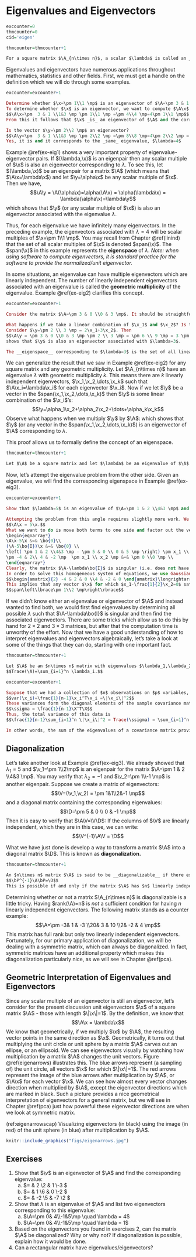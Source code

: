 # Eigenvalues and Eigenvectors {#eigen}

```r
excounter=0
thmcounter=0
cid='eigen'
```

```r
thmcounter=thmcounter+1
```

```def
For a square matrix $\A_{n\times n}$, a scalar $\lambda$ is called an __eigenvalue__ of $\A$ if there is a nonzero vector $\x$ such that $$\A\x=\lambda\x.$$ Such a vector, $\x$ is called an __eigenvector__ of $\A$ corresponding to the __eigenvalue__ $\lambda$. We sometimes refer to the pair $(\lambda,\x)$ as an __eigenpair.__
```

Eigenvalues and eigenvectors have numerous applications throughout mathematics, statistics and other fields. First, we must get a handle on the definition which we will do through some examples.

```r
excounter=excounter+1
```
```ex

Determine whether $\x=\pm 1\\1 \mp$ is an eigenvector of $\A=\pm 3 & 1 \\1&3 \mp$ and if so, find the corresponding eigenvalue.\\
To determine whether $\x$ is an eigenvector, we want to compute $\A\x$ and observe whether the result is a multiple of $\x$. If this is the case, then the multiplication factor is the corresponding eigenvalue:
$$\A\x=\pm  3 & 1 \\1&3 \mp \pm 1\\1 \mp =\pm 4\\4 \mp=4\pm 1\\1 \mp$$
From this it follows that $\x$ _is_ an eigenvector of $\A$ and the corresponding eigenvalue is $\lambda = 4$.\\

Is the vector $\y=\pm 2\\2 \mp$ an eigenvector? 
$$\A\y=\pm  3 & 1 \\1&3 \mp \pm 2\\2 \mp =\pm 8\\8 \mp=4\pm 2\\2 \mp = 4\y$$
Yes, it is and it corresponds to the _same_ eigenvalue, $\lambda=4$
```

Example \@ref(ex-eig1) shows a very important property of eigenvalue-eigenvector pairs. If $(\lambda,\x)$ is an eigenpair then any scalar multiple of $\x$ is also an eigenvector corresponding to $\lambda$. To see this, let $(\lambda,\x)$ be an eigenpair for a matrix $\A$ (which means that $\A\x=\lambda\x$) and let $\y=\alpha\x$ be any scalar multiple of $\x$. Then we have,
$$\A\y = \A(\alpha\x)=\alpha(\A\x) = \alpha(\lambda\x) = \lambda(\alpha\x)=\lambda\y$$
which shows that $\y$ (or any scalar multiple of $\x$) is also an eigenvector associated with the eigenvalue $\lambda$.

Thus, for each eigenvalue we have infinitely many eigenvectors. In the preceding example, the eigenvectors associated with $\lambda = 4$ will be scalar multiples of $\x=\pm 1\\1 \mp$. You may recall from Chapter \@ref(linind) that the set of all scalar multiples of $\x$ is denoted $span(\x)$.  The $span(\x)$ in this example represents the __eigenspace__ of $\lambda$.
_Note: when using software to compute eigenvectors, it is standard practice for the software to provide the normalized/unit eigenvector._

In some situations, an eigenvalue can have multiple eigenvectors which are linearly independent. The number of linearly independent eigenvectors associated with an eigenvalue is called the __geometric multiplicity__ of the eigenvalue. Example \@ref(ex-eig2) clarifies this concept.

```r
excounter=excounter+1
```
```ex
Consider the matrix $\A=\pm 3 & 0 \\0 & 3 \mp$. It should be straightforward to see that $\x_1 =\pm 1 \\0 \mp$ and $\x_2=\pm 0\\1\mp$ are both eigenvectors corresponding to the eigenvalue $\lambda = 3$. $\x_1$ and $\x_2$ are linearly independent, therefore the geometric multiplicity of $\lambda=3$ is 2.\\

What happens if we take a linear combination of $\x_1$ and $\x_2$? Is that also an eigenvector?
Consider $\y=\pm 2 \\ 3 \mp = 2\x_1+3\x_2$. Then 
$$\A\y = \pm 3 & 0 \\0 & 3 \mp \pm 2 \\ 3 \mp = \pm 6 \\ 9 \mp = 3 \pm 2\\3\mp = 3\y$$
shows that $\y$ is also an eigenvector associated with $\lambda=3$.

The __eigenspace__ corresponding to $\lambda=3$ is the set of all linear combinations of $\x_1$ and $\x_2$, i.e. the $span(\x_1,\x_2)$.
```

We can generalize the result that we saw in Example \@ref(ex-eig2) for any square matrix and any geometric multiplicity. Let $\A_{n\times n}$ have an eigenvalue $\lambda$ with geometric multiplicity $k$. This means there are $k$ linearly independent eigenvectors, $\x_1,\x_2,\dots,\x_k$ such that $\A\x_i=\lambda\x_i$ for each eigenvector $\x_i$.  Now if we let $\y$ be a vector in the $span(\x_1,\x_2,\dots,\x_k)$ then $\y$ is some linear combination of the $\x_i$'s:
$$\y=\alpha_1\x_2+\alpha_2\x_2+\dots+\alpha_k\x_k$$
Observe what happens when we multiply $\y$ by $\A$:
\begin{eqnarray*}
\A\y &=&\A(\alpha_1\x_2+\alpha_2\x_2+\dots+\alpha_k\x_k) \\  
&=& \alpha_1(\A\x_1)+\alpha_2(\A\x_2)+\dots +\alpha_k(\A\x_k) \\ 
&=& \alpha_1(\lambda\x_1)+\alpha_2(\lambda\x_2)+\dots +\alpha_k(\lambda\x_k) \\ 
&=& \lambda(\alpha_1\x_2+\alpha_2\x_2+\dots+\alpha_k\x_k) \\
&=& \lambda\y
\end{eqnarray*}
which shows that $\y$ (or any vector in the $span(\x_1,\x_2,\dots,\x_k)$) is an eigenvector of $\A$ corresponding to $\lambda$.

This proof allows us to formally define the concept of an eigenspace.

```r
thmcounter=thmcounter+1
```
```def
Let $\A$ be a square matrix and let $\lambda$ be an eigenvalue of $\A$. The set of all eigenvectors corresponding to $\lambda$, together with the zero vector, is called the __eigenspace__ of $\lambda$.  The number of basis vectors required to form the eigenspace is called the __geometric multiplicity__ of $\lambda$.
```

Now, let's attempt the eigenvalue problem from the other side. Given an eigenvalue, we will find the corresponding eigenspace in Example \@ref(ex-eig3).

```r
excounter=excounter+1
```
```ex

Show that $\lambda=5$ is an eigenvalue of $\A=\pm 1 & 2 \\4&3 \mp$ and determine the eigenspace of $\lambda=5$.\\

Attempting the problem from this angle requires slightly more work. We want to find a vector $\x$ such that $\A\x=5\x$. Setting this up, we have:
$$\A\x = 5\x.$$
What we want to do is move both terms to one side and factor out the vector $x$. In order to do this, we must use an identity matrix, otherwise the equation wouldn't make sense (we'd be subtracting a constant from a matrix). 
\begin{eqnarray*}
\A\x-5\x &=& \bo{0}\\
(\A-5\bo{I})\x &=& \bo{0} \\
\left( \pm 1 & 2 \\4&3 \mp - \pm 5 & 0 \\ 0 & 5 \mp \right) \pm x_1 \\ x_2 \mp &=& \pm 0 \\0 \mp \\
\pm -4 & 2\\ 4 & -2 \mp  \pm x_1 \\ x_2 \mp &=& \pm 0 \\0 \mp \\
\end{eqnarray*}
Clearly, the matrix $\A-\lambda\bo{I}$ is singular (i.e. does not have linearly independent rows/columns). This will always be the case by the definition $\A\x=\lambda\x$, and is often used as an alternative definition.\\
In order to solve this homogeneous system of equations, we use Gaussian elimination:
$$\begin{amatrix}{2} -4 & 2 & 0 \\4 & -2 & 0 \end{amatrix}\longrightarrow\begin{amatrix}{2} 1 & -\frac{1}{2} & 0 \\0 & 0 & 0 \end{amatrix}$$
This implies that any vector $\x$ for which $x_1-\frac{1}{2}\x_2=0$ satisfies the eigenvector equation. We can pick any such vector, for example $\x=\pm 1\\2\mp$, and say that the eigenspace of $\lambda=5$ is
$$span\left\lbrace\pm 1\\2 \mp\right\rbrace$$
```

If we didn't know either an eigenvalue or eigenvector of $\A$ and instead wanted to find both, we would first find eigenvalues by determining all possible $\lambda$ such that $\A-\lambda\bo{I}$ is singular and then find the associated eigenvectors. There are some tricks which allow us to do this by hand for $2\times 2$ and $3\times 3$ matrices, but after that the computation time is unworthy of the effort. Now that we have a good understanding of how to interpret eigenvalues and eigenvectors algebraically, let's take a look at some of the things that they can do, starting with one important fact.

```r
thmcounter=thmcounter+1
```
```def
Let $\A$ be an $n\times n$ matrix with eigenvalues $\lambda_1,\lambda_2,\dots,\lambda_n$. Then the sum of the eigenvalues is equal to the trace of the matrix (recall that the trace of a matrix is the sum of its diagonal elements).
$$Trace(\A)=\sum_{i=1}^n \lambda_i.$$
```

```r
excounter=excounter+1
```
```ex
Suppose that we had a collection of $n$ observations on $p$ variables, $\x_1,\x_2,\dots,\x_p$. After centering the data to have zero mean, we can compute the sample variances as:
$$var(\x_i)=\frac{1}{n-1}\x_i^T\x_i =\|\x_i\|^2$$
These variances form the diagonal elements of the sample covariance matrix,
$$\ssigma = \frac{1}{n-1}\X^T\X$$
Thus, the total variance of this data is
$$\frac{1}{n-1}\sum_{i=1}^n \|\x_i\|^2 = Trace(\ssigma) = \sum_{i=1}^n \lambda_i.$$

In other words, the sum of the eigenvalues of a covariance matrix provides the total variance in the variables $\x_1,\dots,\x_p$.
```

## Diagonalization
Let's take another look at Example \@ref(ex-eig3). We already showed that $\lambda_1=5$ and $\v_1=\pm 1\\2\mp$ is an eigenpair for the matrix $\A=\pm 1 & 2 \\4&3 \mp$. You may verify that $\lambda_2=-1$ and $\v_2=\pm 1\\-1 \mp$ is another eigenpair. Suppose we create a matrix of eigenvectors:
$$\V=(\v_1,\v_2) = \pm 1&1\\2&-1 \mp$$
and a diagonal matrix containing the corresponding eigenvalues:
$$\D=\pm 5 & 0 \\ 0 & -1 \mp$$
Then it is easy to verify that $\A\V=\V\D$:
\begin{eqnarray*}
\A\V &=& \pm 1 & 2 \\4&3 \mp \pm 1&1\\2&-1 \mp\\
		&=& \pm 5&-1\\10&1 \mp\\
		&=&  \pm 1&1\\2&-1 \mp\pm 5 & 0 \\ 0 & -1 \mp\\
		&=&\V\D
\end{eqnarray*}
If the columns of $\V$ are linearly independent, which they are in this case, we can write:
$$\V^{-1}\A\V = \D$$

What we have just done is develop a way to transform a matrix $\A$ into a diagonal matrix $\D$.  This is known as __diagonalization.__

```r
thmcounter=thmcounter+1
```
```def
An $n\times n$ matrix $\A$ is said to be __diagonalizable__ if there exists an invertible matrix $\bP$ and a diagonal matrix $\D$ such that
$$\bP^{-1}\A\bP=\D$$
This is possible if and only if the matrix $\A$ has $n$ linearly independent eigenvectors (known as a complete set of eigenvectors). The matrix $\bP$ is then the matrix of eigenvectors and the matrix $\D$ contains the corresponding eigenvalues on the diagonal.
```

Determining whether or not a matrix $\A_{n\times n}$ is diagonalizable is a little tricky. Having $rank(\A)=n$ is _not_ a sufficient condition for having $n$ linearly independent eigenvectors. The following matrix stands as a counter example:
$$\A=\pm -3& 1 & -3 \\20& 3 & 10 \\2& -2 & 4 \mp$$
This matrix has full rank but only two linearly independent eigenvectors. Fortunately, for our primary application of diagonalization, we will be dealing with a symmetric matrix, which can always be diagonalized. In fact, symmetric matrices have an additional property which makes this diagonalization particularly nice, as we will see in Chapter \@ref(pca).

## Geometric Interpretation of Eigenvalues and Eigenvectors
Since any scalar multiple of an eigenvector is still an eigenvector, let's consider for the present discussion unit eigenvectors $\x$ of a square matrix $\A$ - those with length $\|\x\|=1$. By the definition, we know that
$$\A\x = \lambda\x$$
We know that geometrically, if we multiply $\x$ by $\A$, the resulting vector points in the same direction as $\x$. Geometrically, it turns out that multiplying the unit circle or unit sphere by a matrix $\A$ carves out an ellipse, or an ellipsoid. We can see eigenvectors visually by watching how multiplication by a matrix $\A$ changes the unit vectors. Figure \@ref(eigenarrows) illustrates this. The blue arrows represent (a sampling of) the unit circle, all vectors $\x$ for which $\|\x\|=1$. The red arrows represent the image of the blue arrows after multiplication by $\A$, or $\A\x$ for each vector $\x$.  We can see how almost every vector changes direction when multiplied by $\A$, except the eigenvector directions which are marked in black.  Such a picture provides a nice geometrical interpretation of eigenvectors for a general matrix, but we will see in Chapter \@ref(pca) just how powerful these eigenvector directions are when we look at symmetric matrix.

(ref:eigenarrowscap) Visualizing eigenvectors (in black) using the image (in red) of the unit sphere (in blue) after multiplication by $\A$.

```r
knitr::include_graphics("figs/eigenarrows.jpg")
```


## Exercises
<ol>
<li> Show that $\v$ is an eigenvector of $\A$ and find the corresponding eigenvalue:
<ol style="list-style-type:lower-alpha">
<li> $\A=\pm 1 & 2 \\2 & 1 \mp \quad \v=\pm 3\\-3 \mp $
<li> $\A=\pm -1 & 1 \\6 & 0 \mp \quad \v=\pm 1\\-2 \mp $
<li> $\A=\pm 4 & -2 \\5 & -7 \mp \quad \v=\pm 4\\2 \mp $
</ol>
<li> Show that $\lambda$ is an eigenvalue of $\A$ and list two eigenvectors corresponding to this eigenvalue:
<ol style="list-style-type:lower-alpha">
<li>$\A=\pm 0& 4\\-1&5\mp \quad \lambda = 4$
<li> $\A=\pm 0& 4\\-1&5\mp \quad \lambda = 1$
</ol>
<li> Based on the eigenvectors you found in exercises 2, can the matrix $\A$ be diagonalized? Why or why not? If diagonalization is possible, explain how it would be done.
<li> Can a rectangular matrix have eigenvalues/eigenvectors?
</ol>

